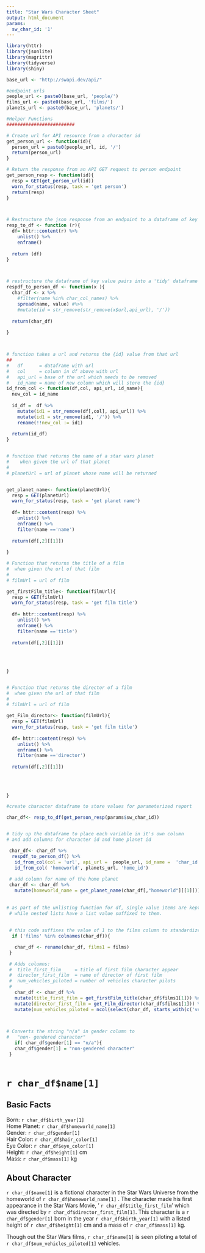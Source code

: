 ```yaml
---
title: "Star Wars Character Sheet"
output: html_document
params:
  sw_char_id: '1'
---
```

```r
library(httr)
library(jsonlite)
library(magrittr)
library(tidyverse)
library(shiny)

```


```r
base_url <- "http://swapi.dev/api/"

#endpoint urls
people_url <- paste0(base_url, 'people/') 
films_url <- paste0(base_url, 'films/')
planets_url <- paste0(base_url, 'planets/')

```







```r

#Helper Functions 
#########################

# Create url for API resource from a character id
get_person_url <- function(id){
  person_url = paste0(people_url, id, '/')
  return(person_url)
}

# Return the response from an API GET request to person endpoint 
get_person_resp <- function(id){
  resp = GET(get_person_url(id))
  warn_for_status(resp, task = 'get person')
  return(resp)
}



# Restructure the json response from an endpoint to a dataframe of key value pairs
resp_to_df <- function (r){
  df= httr::content(r) %>% 
    unlist() %>% 
    enframe()
  
  return (df)
}



# restructure the dataframe of key value pairs into a 'tidy' dataframe
respdf_to_person_df <- function(x ){
  char_df <- x %>% 
    #filter(name %in% char_col_names) %>%
    spread(name, value) #%>%
    #mutate(id = str_remove(str_remove(x$url,api_url), '/'))
  
  return(char_df)
  
}



# function takes a url and returns the {id} value from that url
##
#   df      = dataframe with url 
#   col     = column in df above with url
#   api_url = base of the url which needs to be removed
#   id_name = name of new column which will store the {id}
id_from_col <- function(df,col, api_url, id_name){
  new_col = id_name
  
  id_df =  df %>%
    mutate(id1 = str_remove(df[,col], api_url)) %>% 
    mutate(id1 = str_remove(id1, '/')) %>% 
    rename(!!new_col := id1)
  
  return(id_df)
}


# function that returns the name of a star wars planet 
#    when given the url of that planet
#
# planetUrl = url of planet whose name will be returned


get_planet_name<- function(planetUrl){
  resp = GET(planetUrl)
  warn_for_status(resp, task = 'get planet name')
  
  df= httr::content(resp) %>% 
    unlist() %>% 
    enframe() %>% 
    filter(name =='name')
  
  return(df[,2][[1]])
  
}

# Function that returns the title of a film
#  when given the url of that film
#
# filmUrl = url of film

get_firstFilm_title<- function(filmUrl){
  resp = GET(filmUrl)
  warn_for_status(resp, task = 'get film title')
  
  df= httr::content(resp) %>% 
    unlist() %>% 
    enframe() %>% 
    filter(name =='title')
  
  return(df[,2][[1]])
  
  
  
  
}


# Function that returns the director of a film
#  when given the url of that film
#
# filmUrl = url of film

get_Film_director<- function(filmUrl){
  resp = GET(filmUrl)
  warn_for_status(resp, task = 'get film title')
  
  df= httr::content(resp) %>% 
    unlist() %>% 
    enframe() %>% 
    filter(name =='director')
  
  return(df[,2][[1]])
  
  
  
  
}

```




```r
#create character dataframe to store values for parameterized report

char_df<- resp_to_df(get_person_resp(params$sw_char_id))


# tidy up the dataframe to place each variable in it's own column
# and add columns for character id and home planet id

 char_df<- char_df %>% 
  respdf_to_person_df() %>% 
   id_from_col(col = 'url', api_url =  people_url, id_name =  'char_id') %>% 
   id_from_col( 'homeworld', planets_url, 'home_id') 
 
 # add column for name of the home planet
 char_df <- char_df %>% 
   mutate(homeworld_name = get_planet_name(char_df[,"homeworld"][[1]]))
 
 
# as part of the unlisting function for df, single value items are kept
 # while nested lists have a list value suffixed to them. 
 
 
 # this code suffixes the value of 1 to the films column to standardize
  if ('films' %in% colnames(char_df)){

   char_df <- rename(char_df, films1 = films)
 }

 # Adds columns:
 #  title_first_film     = title of first film character appear
 #  director_first_film  = name of director of first film
 #  num_vehicles_piloted = number of vehicles character pilots 
 # 
   char_df <- char_df %>%
   mutate(title_first_film = get_firstFilm_title(char_df$films1[1])) %>%
   mutate(director_first_film = get_Film_director(char_df$films1[1])) %>%
   mutate(num_vehicles_piloted = ncol(select(char_df, starts_with(c('veh','star')))))


   
# Converts the string "n/a" in gender column to 
#   "non- gendered character"
   if( char_df$gender[1] == "n/a"){
   char_df$gender[1] = "non-gendered character"
 } 
   
```





# `r char_df$name[1]`
## Basic Facts
Born: `r char_df$birth_year[1]`  
Home Planet: `r char_df$homeworld_name[1]`  
Gender: `r char_df$gender[1]`  
Hair Color: `r char_df$hair_color[1]`  
Eye Color: `r char_df$eye_color[1]`  
Height: `r char_df$height[1]` cm  
Mass: `r char_df$mass[1]` kg  

## About Character
`r char_df$name[1]`  is a fictional character in the Star Wars Universe from the homeworld of `r char_df$homeworld_name[1]` . The character made his first appearance in the Star Wars Movie, ' `r char_df$title_first_film`' which was directed by `r char_df$director_first_film[1]`. This character is a `r char_df$gender[1]` born in the year `r char_df$birth_year[1]` with a listed height of `r char_df$height[1]` cm and a mass of `r char_df$mass[1]` kg.

Though out the Star Wars films, `r char_df$name[1]` is seen piloting a total of `r char_df$num_vehicles_piloted[1]` vehicles.

